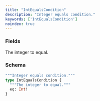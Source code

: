 ```yaml
---
title: "IntEqualsCondition"
description: "Integer equals condition."
keywords: ['IntEqualsCondition']
noindex: true
---
```


### Fields

<ResponseField name="eq" type="Int!" required>
  The integer to equal.
</ResponseField>

### Schema


```graphql 
"""Integer equals condition."""
type IntEqualsCondition {
  """The integer to equal."""
  eq: Int!
}
```
